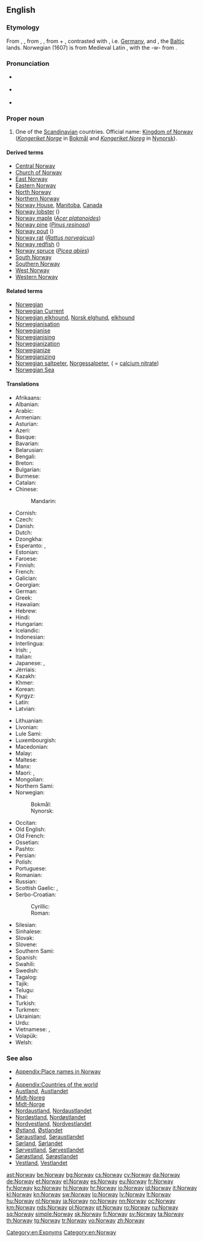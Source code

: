 ==English==
{{wikipedia}}

===Etymology===
From {{etyl|ang|en}} {{term|Norweg|lang=ang}}, {{term|Norþweg|lang=ang}}, from {{etyl|non|en}} {{term|Norvegr||north way|lang=non}}, {{term|Norðvegr|lang=non}}, from {{term|norðr|lang=non||north}} + {{term|vegr|lang=non||way}}, contrasted with {{term|suthrvegar||south way|lang=non}}, i.e. [[w:Germany|Germany]], and {{term|austrvegr||east way|lang=non}}, the [[w:Baltic states|Baltic]] lands. Norwegian (1607) is from Medieval Latin {{term|Norvegia|lang=la}}, with the -w- from {{term|Norway|lang=en}}.

===Pronunciation===
* {{a|UK}} {{IPA|/ˈnɔː.weɪ/}}
* {{a|US}} {{IPA|/ˈnɔɹ.weɪ/}}
* {{audio|en-us-Norway.ogg|Audio (US)}}

===Proper noun===
{{en-proper noun}}

# One of the [[Scandinavian]] countries. Official name: [[Kingdom of Norway]] (''[[Kongeriket Norge]]'' in [[Bokmål]] and ''[[Kongeriket Noreg]]'' in [[Nynorsk]]).

====Derived terms====
* [[Central Norway]]
* [[Church of Norway]]
* [[East Norway]]
* [[Eastern Norway]]
* [[North Norway]]
* [[Northern Norway]]
* [[Norway House]], [[Manitoba]], [[Canada]]
* [[Norway lobster]] ({{taxlink|Nephrops norvegicus|species}})
* [[Norway maple]] (''[[Acer platanoides]]'')
* [[Norway pine]] (''[[Pinus resinosa]]'')
* [[Norway pout]] ({{taxlink|Trisopterus esmarkii|species}})
* [[Norway rat]] (''[[Rattus norvegicus]]'')
* [[Norway redfish]] ({{taxlink|Sebastes viviparus|species}})
* [[Norway spruce]] (''[[Picea abies]]'')
* [[South Norway]]
* [[Southern Norway]]
* [[West Norway]]
* [[Western Norway]]

====Related terms====
* [[Norwegian]]
* [[Norwegian Current]]
* [[Norwegian elkhound]], [[Norsk elghund]], [[elkhound]]
* [[Norwegianisation]]
* [[Norwegianise]]
* [[Norwegianising]]
* [[Norwegianization]]
* [[Norwegianize]]
* [[Norwegianizing]]
* [[Norwegian saltpeter]], [[Norgessalpeter]], ( = [[calcium nitrate]])
* [[Norwegian Sea]]

====Translations====
{{trans-top|Scandinavian country}}
* Afrikaans: {{t|af|Noorweë}}
* Albanian: {{t+|sq|Norvegjia}}
* Arabic: {{t|ar|النرويج|m|tr=al-narwiij}}
* Armenian: {{t|hy|Նորվեգիա|tr=Norvegia}}
* Asturian: {{t+|ast|Noruega|f}}
* Azeri: {{t+|az|Norveç}}
* Basque: {{t+|eu|Norvegia}}
* Bavarian: {{t|bar|Norwegn}}
* Belarusian: {{t|be|Нарвегія|f|tr=Narvéhija|sc=Cyrl}}
* Bengali: {{t|bn|নরওয়ে|tr=nar'ōẏē|sc=Beng}}
* Breton: {{t|br|Norvegia}}
* Bulgarian: {{t+|bg|Норвегия|f|tr=Norvégija|sc=Cyrl}}
* Burmese: {{t|my|နော်ဝေနိုင်ငံ|sc=Mymr}}
* Catalan: {{t+|ca|Noruega|f}}
* Chinese:
*: Mandarin: {{t+|cmn|挪威|tr=Nuówēi|sc=Hani}}
* Cornish: {{t|kw|Norgagh|m}}
* Czech: {{t+|cs|Norsko|n}}
* Danish: {{t+|da|Norge|n}}
* Dutch: {{t+|nl|Noorwegen}}
* Dzongkha: {{t|dz|ནོ་ཝེ་|sc=Tibt}}
* Esperanto: {{t|eo|Norvegio}}, {{t|eo|Norvegujo}}
* Estonian: {{t+|et|Norra}}
* Faroese: {{t+|fo|Noreg|n}}
* Finnish: {{t+|fi|Norja}}
* French: {{t+|fr|Norvège|f}}
* Galician: {{t+|gl|Noruega|f}}
* Georgian: {{t|ka|ნორვეგია|tr=norvegia|sc=Geor}}
* German: {{t+|de|Norwegen|n}}
* Greek: {{t+|el|Νορβηγία|f|tr=Norvigía}}
* Hawaiian: {{t|haw|Nolewai}}
* Hebrew: {{t|he|נורווגיה|f|tr=Norvegia}}
* Hindi: {{t+|hi|नॉर्वे|tr=norve}}
* Hungarian: {{t+|hu|Norvégia}}
* Icelandic: {{t+|is|Noregur|m}}
* Indonesian: {{t|id|Norwegia}}
* Interlingua: {{t|ia|Norvegia}}
* Irish: {{t|ga|Iorua|f|alt=An Iorua}}, {{t|ga|Ríocht na hIorua|f}}
* Italian: {{t+|it|Norvegia|f}}
* Japanese: {{t+|ja|ノルウェー|tr=Noruwē}}, {{qualifier|obsolete}} {{t|ja|諾威}}
* Jèrriais: {{t|roa-jer|Norouague|f}}
* Kazakh: {{t|kk|Норвегия|tr=Norvegiya|sc=Cyrl}}
* Khmer: {{t|km|​ន័រវែស|tr=nour vaes|sc=Khmr}}
* Korean: {{t+|ko|노르웨이|tr=Noreuwei|sc=Hang}}
* Kyrgyz: {{t|ky|Норвегия|tr=Norvegiya|sc=Cyrl}}
* Latin: {{t|la|Norvegia|f}}
* Latvian: {{t+|lv|Norvēģija|f}}
{{trans-mid}}
* Lithuanian: {{t+|lt|Norvegija}}
* Livonian: {{t|liv|Norvēgmō}}
* Lule Sami: {{t|smj|Vuodna}}
* Luxembourgish: {{t+|lb|Norwegen|n}}
* Macedonian: {{t+|mk|Норвешка|f|tr=Norvéška|sc=Cyrl}}
* Malay: {{t|ms|Norway}}
* Maltese: {{t|mt|Norveġja}}
* Manx: {{t|gv|Loghlyn}}
* Maori: {{t|mi|Nōwei}}, {{t|mi|Norowe}}
* Mongolian: {{t+|mn|Норвеги|tr=Norvegi|sc=Cyrl}}
* Northern Sami: {{t|se|Norga}}
* Norwegian:
*: Bokmål: {{t+|no|Norge|n}}
*: Nynorsk: {{t+|no|Noreg|n}}
* Occitan: {{t+|oc|Norvègia|f}}
* Old English: {{t|ang|Norþweġ|m}}
* Old French: {{t|fro|Norweie|f}}
* Ossetian: {{t|os|Норвеги|tr=Norvegi|sc=Cyrl}}
* Pashto: {{t|ps|ناروې|sc=ps-Arab}}
* Persian: {{t+|fa|نروژ|tr=Norvež}}
* Polish: {{t+|pl|Norwegia|f}}
* Portuguese: {{t+|pt|Noruega|f}}
* Romanian: {{t+|ro|Norvegia|f}}
* Russian: {{t+|ru|Норвегия|f|tr=Norvégija}}
* Scottish Gaelic: {{t|gd|Nirribhidh|f}}, {{t|gd|Lochlann|m|f}}
* Serbo-Croatian:
*: Cyrillic: {{t|sh|Норвешка|f|sc=Cyrl}}
*: Roman: {{t+|sh|Norveška|f}}
* Silesian: {{t|szl|Norwygijo|f}}
* Sinhalese: {{t|si|නෝර්වේ|tr=nōrvē|sc=Sinh}}
* Slovak: {{t|sk|Nórsko|n}}
* Slovene: {{t|sl|Norvéška|f}}
* Southern Sami: {{t|sma|Nöörje}}
* Spanish: {{t+|es|Noruega|f}}
* Swahili: {{t+|sw|Norwe}}
* Swedish: {{t+|sv|Norge|n}}
* Tagalog: {{t|tl|Noruwega}}
* Tajik: {{t|tg|Норвегия|tr=Norvegiya|sc=Cyrl}}
* Telugu: {{t+|te|నార్వే}}
* Thai: {{t+|th|นอร์เวย์|tr=nor-way}}
* Turkish: {{t+|tr|Norveç}}
* Turkmen: {{t|tk|Norwegiýa}}
* Ukrainian: {{t+|uk|Норвегія|f|tr=Norvéhija|sc=Cyrl}}
* Urdu: {{t|ur|ناروے|tr=norve}}
* Vietnamese: {{t+|vi|Na Uy}}, {{t|vi|nước Na uy}}
* Volapük: {{t+|vo|Norgän}}
* Welsh: {{t+|cy|Norwy|f}}
{{trans-bottom}}

===See also===
* [[Appendix:Place names in Norway]]
* {{list:countries of Europe/en}}
* [[Appendix:Countries of the world]]
* [[Austland]], [[Austlandet]]
* [[Midt-Noreg]]
* [[Midt-Norge]]
* [[Nordaustland]], [[Nordaustlandet]]
* [[Nordøstland]], [[Nordøstlandet]]
* [[Nordvestland]], [[Nordvestlandet]]
* [[Østland]], [[Østlandet]]
* [[Søraustland]], [[Søraustlandet]]
* [[Sørland]], [[Sørlandet]]
* [[Sørvestland]], [[Sørvestlandet]]
* [[Sørøstland]], [[Sørøstlandet]]
* [[Vestland]], [[Vestlandet]]

[[Category:en:Exonyms]]
[[Category:en:Norway]]

[[ast:Norway]]
[[be:Norway]]
[[bg:Norway]]
[[cs:Norway]]
[[cy:Norway]]
[[da:Norway]]
[[de:Norway]]
[[et:Norway]]
[[el:Norway]]
[[es:Norway]]
[[eu:Norway]]
[[fr:Norway]]
[[fy:Norway]]
[[ko:Norway]]
[[hi:Norway]]
[[hr:Norway]]
[[io:Norway]]
[[id:Norway]]
[[it:Norway]]
[[kl:Norway]]
[[kn:Norway]]
[[sw:Norway]]
[[lo:Norway]]
[[lv:Norway]]
[[lt:Norway]]
[[hu:Norway]]
[[nl:Norway]]
[[ja:Norway]]
[[no:Norway]]
[[nn:Norway]]
[[oc:Norway]]
[[km:Norway]]
[[nds:Norway]]
[[pl:Norway]]
[[pt:Norway]]
[[ro:Norway]]
[[ru:Norway]]
[[sq:Norway]]
[[simple:Norway]]
[[sk:Norway]]
[[fi:Norway]]
[[sv:Norway]]
[[ta:Norway]]
[[th:Norway]]
[[tg:Norway]]
[[tr:Norway]]
[[vo:Norway]]
[[zh:Norway]]